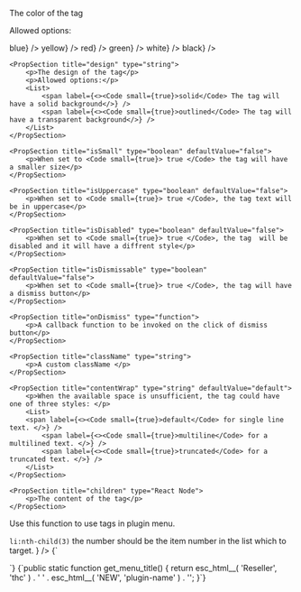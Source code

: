 
<PackageInstallGuide packageName="@wpmudev/sui-tag" />

<Section title="Props" border={true}>
	<PropSection title="colorScheme" type="string">
		<p>The color of the tag</p>
		<p>Allowed options:</p>
		<List>
			<span label={<Code small={true}>blue</Code>} />
			<span label={<Code small={true}>yellow</Code>} />
			<span label={<Code small={true}>red</Code>} />
			<span label={<Code small={true}>green</Code>} />
			<span label={<Code small={true}>white</Code>} />
			<span label={<Code small={true}>black</Code>} />
		</List>
	</PropSection>

	<PropSection title="design" type="string">
		<p>The design of the tag</p>
		<p>Allowed options:</p>
		<List>
			<span label={<><Code small={true}>solid</Code> The tag will have a solid background</>} />
			<span label={<><Code small={true}>outlined</Code> The tag will have a transparent background</>} />
		</List>
	</PropSection>

	<PropSection title="isSmall" type="boolean" defaultValue="false">
		<p>When set to <Code small={true}> true </Code> the tag will have a smaller size</p>
	</PropSection>

	<PropSection title="isUppercase" type="boolean" defaultValue="false">
		<p>When set to <Code small={true}> true </Code>, the tag text will be in uppercase</p>
	</PropSection>

	<PropSection title="isDisabled" type="boolean" defaultValue="false">
		<p>When set to <Code small={true}> true </Code>, the tag  will be disabled and it will have a diffrent style</p>
	</PropSection>

	<PropSection title="isDismissable" type="boolean" defaultValue="false">
		<p>When set to <Code small={true}> true </Code>, the tag will have a dismiss button</p>
	</PropSection>

	<PropSection title="onDismiss" type="function">
		<p>A callback function to be invoked on the click of dismiss button</p>
	</PropSection>

	<PropSection title="className" type="string">
		<p>A custom className </p>
	</PropSection>

	<PropSection title="contentWrap" type="string" defaultValue="default">
		<p>When the available space is unsufficient, the tag could have one of three styles: </p>
		<List>
		<span label={<><Code small={true}>default</Code> for single line text. </>} />
			<span label={<><Code small={true}>multiline</Code> for a multilined text. </>} />
			<span label={<><Code small={true}>truncated</Code> for a truncated text. </>} />
		</List>
	</PropSection>

	<PropSection title="children" type="React Node">
		<p>The content of the tag</p>
	</PropSection>

</Section>

<Section title="Function to add tags in plugin menu." border={true}>
  <p>Use this function to use tags in plugin menu.</p>
  <List>
    <span label={"Replace plugin_id with the unique id of the plugin in the body tag and plugin_name in the class."} />
    <span label={<><Code small={true}>li:nth-child(3)</Code> the number should be the item number in the list which to target. </>} />
  </List>
<Snippet language="console" hideToggle={true}>
{`<?php
public function print_menu_styles() {
?>
<style>
#adminmenu #plugin_id li span.{plugin_name}-menu-tag {
  background-color: #737373;
  border-radius: 12px;
  color: #ffffff;
  font-size: 10px;
  font-style: normal;
  font-weight: 700;
  height: 16px;
  letter-spacing: -0.1px;
  line-height: 12px;
  padding: 2px 8px;
  text-align: center;
  width: 38px;
}

#adminmenu #plugin_id li span.{plugin_name}-menu-tag.{plugin_name}-menu-tag--green {
  background-color: #138639;
}

#adminmenu #plugin_id li span.{plugin_name}-menu-tag.{plugin_name}-menu-tag--blue {
  background-color: #0059ff;
}

#adminmenu #plugin_id li span.{plugin_name}-menu-tag.{plugin_name}-menu-tag--navy {
  background-color: #0045c4;
}

#adminmenu #plugin_id li span.{plugin_name}-menu-tag.{plugin_name}-menu-tag--yellow {
  background-color: #ffcc20;
  color: #1a1a1a;
}

#adminmenu #plugin_id li span.{plugin_name}-menu-tag.{plugin_name}-menu-tag--red {
  background-color: #f45c59;
}

#adminmenu #plugin_id li span.{plugin_name}-menu-tag.{plugin_name}-menu-tag--black {
  background-color: #1a1a1a;
}

#adminmenu #plugin_id li span.{plugin_name}-menu-tag.{plugin_name}-menu-tag--white {
  background-color: #ffffff;
  color: #1a1a1a;
}
</style>
<?php
}
?>`}
</Snippet>
<Snippet language="php" hideToggle={true}>
{`public static function get_menu_title() {
 return esc_html__( 'Reseller', 'thc' ) . '&nbsp;<span class="{plugin_name}-menu-tag {plugin_name}-menu-tag--green">' . esc_html__( 'NEW', 'plugin-name' ) . '</span>';
}`}
</Snippet>
</Section>

<CommonPropsNotice />